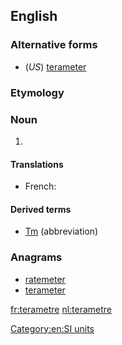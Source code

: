 ==English==

===Alternative forms===
* (''US'') [[terameter]]

===Etymology===
{{prefix|tera|metre}}

===Noun===
{{en-noun}}

# {{SI-unit-2|tera|metre|length|meter}}

====Translations====
{{trans-top}}
* French: {{t|fr|téramètre|m}}
{{trans-mid}}
{{trans-bottom}}

====Derived terms====
* [[Tm]] (abbreviation)

===Anagrams===
* [[ratemeter#English|ratemeter]]
* [[terameter#English|terameter]]

[[Category:en:SI units]]

[[fr:terametre]]
[[nl:terametre]]